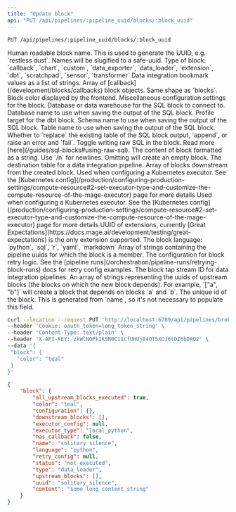 ```yaml
---
title: "Update block"
api: "PUT /api/pipelines/:pipeline_uuid/blocks/:block_uuid"
---
```

`PUT /api/pipelines/:pipeline_uuid/blocks/:block_uuid`

<ParamField query="name" type="string" required>
  Human readable block name. This is used to generate the UUID, e.g. `restless dust`. Names will be slugified to a safe-uuid.
</ParamField>
<ParamField query="type" type="string" required>
  Type of block:
  `callback`, `chart`, `custom`, `data_exporter`, `data_loader`, `extension`, `dbt`, `scratchpad`, `sensor`, `transformer`
</ParamField>
<ParamField query="bookmark_values" type="[string]">
  Data integration bookmark values as a list of strings.
</ParamField>
<ParamField query="callback_blocks" type="[string]">
  Array of [callback](/development/blocks/callbacks) block objects. Same shape as `blocks`.
</ParamField>
<ParamField query="color" type="string">
  Block color displayed by the frontend.
</ParamField>
<ResponseField name="configuration" type="object">
    Miscellaneous configuration settings for the block.
    <Expandable title="properties">
    <ResponseField name="data_provider" type="string">
      Database or data warehouse for the SQL block to connect to.
    </ResponseField>
    <ResponseField name="data_provider_database" type="string">
      Database name to use when saving the output of the SQL block.
    </ResponseField>
    <ResponseField name="data_provider_profile" type="string">
      Profile target for the dbt block.
    </ResponseField>
    <ResponseField name="data_provider_schema" type="string">
      Schema name to use when saving the output of the SQL block.
    </ResponseField>
    <ResponseField name="data_provider_table" type="string">
      Table name to use when saving the output of the SQL block.
    </ResponseField>
    <ResponseField name="export_write_policy" type="string">
      Whether to `replace` the existing table of the SQL block output, `append`, or
      raise an error and `fail`.
    </ResponseField>
    <ResponseField name="use_raw_sql" type="string">
      Toggle writing raw SQL in the block. Read more [here](/guides/sql-blocks#using-raw-sql).
    </ResponseField>
    </Expandable>
  </ResponseField>
<ParamField query="content" type="string">
  The content of block formatted as a string. Use `/n` for newlines. Omitting will create an empty block.
</ParamField>
<ParamField query="destination_table" type="string">
  The destination table for a data integration pipeline.
</ParamField>
<ParamField query="downstream_blocks" type="[string]">
  Array of blocks downstream from the created block.
</ParamField>
<ParamField query="executor_config" type="object">
  Used when configuring a Kubernetes executor. See the [Kubernetes config](/production/configuring-production-settings/compute-resource#2-set-executor-type-and-customize-the-compute-resource-of-the-mage-executor) page for more details
</ParamField>
<ParamField query="executor_type" type="string">
  Used when configuring a Kubernetes executor. See the [Kubernetes config](/production/configuring-production-settings/compute-resource#2-set-executor-type-and-customize-the-compute-resource-of-the-mage-executor) page for more details
</ParamField>
<ParamField query="extension_uuid" type="string">
  UUID of extensions, currently [Great Expectations](https://docs.mage.ai/development/testing/great-expectations) is the only extension supported.
</ParamField>
<ParamField query="language" type="string">
  The block language:
  `python`, `sql`, `r`, `yaml`, `markdown`
</ParamField>

<ParamField query="pipelines" type="[string]">
  Array of strings containing the pipeline uuids for which the block is a member.
</ParamField>
<ParamField query="retry_config" type="object">
  The configuration for block retry logic. See the [pipeline runs](/orchestration/pipeline-runs/retrying-block-runs) docs for retry config examples.
</ParamField>
<ParamField query="tap_stream_id" type="string">
  The block tap stream ID for data integration pipelines.
</ParamField>
<ParamField query="upstream_blocks" type="[string]">
  An array of strings representing the uuids of upstream blocks (the blocks on which the new block depends). For example, `["a", "b"]` will create a block that depends on blocks `a` and `b`.
</ParamField>
<ParamField query="uuid" type="string">
  The unique id of the block. This is generated from `name`, so it's not necessary to populate this field.
</ParamField>

<RequestExample>

```bash Request
curl --location --request PUT 'http://localhost:6789/api/pipelines/broken_wave/blocks/solitary_silence' \
--header 'Cookie: oauth_token=long_token_string' \
--header 'Content-Type: text/plain' \
--header 'X-API-KEY: zkWlN0PkIKSN0C11CfUHUj84OT5XOJ6tDZ6bDRO2' \
--data '{
 "block": {
   "color": "teal"
 }
}'
```

</RequestExample>
<ResponseExample>

```json Response
{
    "block": {
        "all_upstream_blocks_executed": true,
        "color": "teal",
        "configuration": {},
        "downstream_blocks": [],
        "executor_config": null,
        "executor_type": "local_python",
        "has_callback": false,
        "name": "solitary silence",
        "language": "python",
        "retry_config": null,
        "status": "not_executed",
        "type": "data_loader",
        "upstream_blocks": [],
        "uuid": "solitary_silence",
        "content": "some_long_content_string"
    }
}
```

</ResponseExample>
